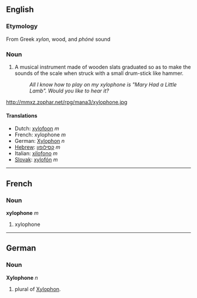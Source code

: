 ==English==
=== Etymology ===
From Greek ''xylon'', wood, and ''phóné'' sound

===Noun===
#A musical instrument made of wooden slats graduated so as to make the sounds of the scale when struck with a small drum-stick like hammer.
#:''All I know how to play on my xylophone is "Mary Had a Little Lamb". Would you like to hear it?''

http://mmxz.zophar.net/rpg/mana3/xylophone.jpg

====Translations====
*Dutch: [[xylofoon]] ''m''
*French: xylophone ''m''
*German: [[Xylophon]] ''n''
*[[Hebrew]]: [[קסילופון]] ''m''
*Italian: [[xilofono]] ''m''
*[[Slovak]]: [[xylofón]] ''m''
----

==French==
===Noun===
'''xylophone''' ''m''

#xylophone

----
==German==
===Noun===
'''Xylophone''' ''n''
# plural of [[Xylophon]].